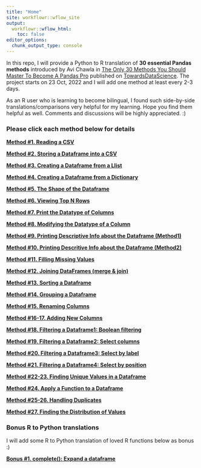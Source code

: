 ```yaml
---
title: "Home"
site: workflowr::wflow_site
output:
  workflowr::wflow_html:
    toc: false
editor_options:
  chunk_output_type: console
---
```


In this repo, I will provide a Python to R translation of **30 essential Pandas methods** introduced by Avi Chawla in [The Only 30 Methods You Should Master To Become A Pandas Pro](https://towardsdatascience.com/the-only-30-methods-you-should-master-to-become-a-pandas-pro-749795084bb2) published on [TowardsDataScience](https://towardsdatascience.com/). The project starts on 23 Oct, 2022 and I will add one method at least every 2-3 days.

As an R user who is learning to become bilingual, I found such side-by-side translations/comparisons very helpful for my learning. Hope you find them helpful as well. Comments and discussions will be highly appreciated. :)

### Please click each method below for details    


[**Method #1. Reading a CSV**](method1-read-a-csv.html)

[**Method #2. Storing a Dataframe into a CSV**](method2-store-a-dataframe.html)

[**Method #3. Creating a Dataframe from a Llist**](method3-create-a-dataframe-from-a-list.html)

[**Method #4. Creating a Dataframe from a Dictionary**](method4-create-a-dataframe-from-a-dictionary.html)

[**Method #5. The Shape of the Dataframe**](method5-the-shape-of-the-dataframe.html)

[**Method #6. Viewing Top N Rows**](method6-viewing-top-n-rows.html)

[**Method #7. Print the Datatype of Columns**](method7-print-the-datatype-of-columns.html)

[**Method #8. Modifying the Datatype of a Column**](method8-modify-the-datatype-of-a-column.html)

[**Method #9. Printing Descriptive Info about the Dataframe (Method1)**](method9-print-descriptive-info-about-the-dataframe1.html)

[**Method #10. Printing Descritive Info about the Dataframe (Method2)**](method10-print-descriptive-info-about-the-dataframe2.html)

[**Method #11. Filling Missing Values**](method11-filling-missing-values.html) 

[**Method #12. Joining DataFrames (merge & join)**](method12-joining-dataframes.html)

[**Method #13. Sorting a Dataframe**](method13-sorting-a-dataframe.html)

[**Method #14. Grouping a Dataframe**](method14-grouping-a-dataframe.html)

[**Method #15. Renaming Columns**](method15-renaming-columns.html)

[**Method #16-17. Adding New Columns**](method16-17-adding-new-columns.html)

[**Method #18. Filtering a Dataframe1: Boolean filtering**](method18-filteringa-dataframe1-boolean-filtering.html)

[**Method #19. Filtering a Dataframe2: Select columns**](method19-filtering-a-dataframe2-getting-columns.html)

[**Method #20. Filtering a Dataframe3: Select by label**](method20-filtering-a-dataframe3-select-by-label.html)

[**Method #21. Filtering a Dataframe4: Select by position**](method21-filtering-a-dataframe4-select-by-position.html)

[**Method #22-23. Finding Unique Values in a Dataframe**](method22-23-finding-unique-values-in-a-dataframe.html)

[**Method #24. Apply a Function to a Dataframe**](method24-apply-a-function-to-a-dataframe.html)

[**Method #25-26. Handling Duplicates**](method25-26-handling-duplicates.html)

[**Method #27. Finding the Distribution of Values**](method27-finding-the-distribution-of-values.html)


### Bonus R to Python translations

I will add some R to Python translation of loved R functions below as bonus :) 

[**Bonus #1. complete(): Expand a dataframe**](bonus1-complete-all-combinations.html)


